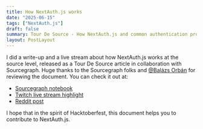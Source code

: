 ```yaml
---
title: How NextAuth.js works
date: "2025-06-15"
tags: ["NextAuth.js"]
draft: false
summary: Tour De Source - How NextAuth.js and common authentication protocols work
layout: PostLayout
---
```


I did a write-up and a live stream about how NextAuth.js works at the source level, released as a Tour De Source article in collaboration with Sourcegraph.
Huge thanks to the Sourcegraph folks and [@Balázs Orbán](https://twitter.com/balazsorban44) for reviewing the document. You can check it out at:

- [Sourcegraph notebook](https://sourcegraph.com/notebooks/Tm90ZWJvb2s6MTc2MQ==)
- [Twitch live stream highlight](https://www.twitch.tv/videos/1627753164)
- [Reddit post](https://www.reddit.com/r/nextjs/comments/y86b8o/how_nextauthjs_and_auth_protocols_work/?utm_source=share&utm_medium=web2x&context=3)

I hope that in the spirit of Hacktoberfest, this document helps you to contribute to NextAuth.js.